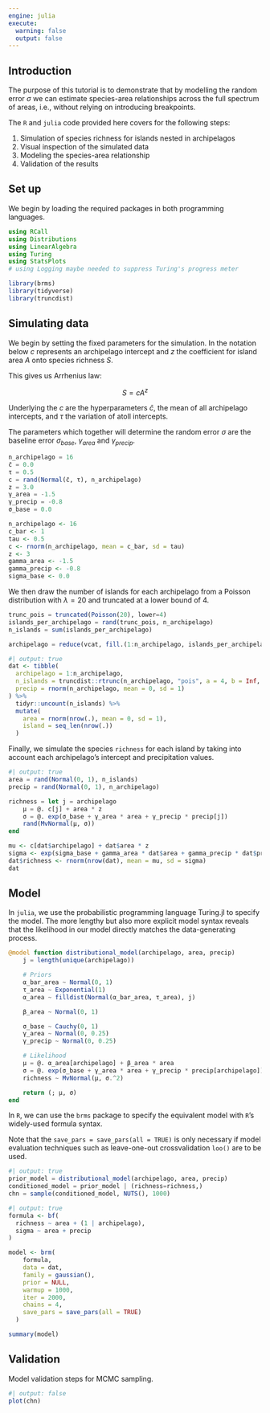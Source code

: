 ```yaml
---
engine: julia
execute:
  warning: false
  output: false
---
```


## Introduction

The purpose of this tutorial is to demonstrate that by modelling the random error $\sigma$ we can estimate species-area relationships across the full spectrum of areas, i.e., without relying on introducing breakpoints.

The `R` and `julia` code provided here covers for the following steps:

1. Simulation of species richness for islands nested in archipelagos
2. Visual inspection of the simulated data
3. Modeling the species-area relationship
4. Validation of the results

## Set up

We begin by loading the required packages in both programming languages.

```julia
using RCall
using Distributions
using LinearAlgebra
using Turing
using StatsPlots
# using Logging maybe needed to suppress Turing's progress meter
```

```r
library(brms)
library(tidyverse)
library(truncdist)
```

## Simulating data

We begin by setting the fixed parameters for the simulation.
In the notation below $c$ represents an archipelago intercept and $z$ the coefficient for island area $A$ onto species richness $S$.

This gives us Arrhenius law:

$$
S = c A^z
$$

Underlying the $c$ are the hyperparameters $\bar{c}$, the mean of all archipelago intercepts, and $\tau$ the variation of atoll intercepts.

The parameters which together will determine the random error $\sigma$ are the baseline error $\sigma_{base}$, $\gamma_{area}$ and $\gamma_{precip}$.

```julia
n_archipelago = 16
c̄ = 0.0
τ = 0.5
c = rand(Normal(c̄, τ), n_archipelago)
z = 3.0
γ_area = -1.5
γ_precip = -0.8
σ_base = 0.0
```

```r
n_archipelago <- 16
c_bar <- 1
tau <- 0.5
c <- rnorm(n_archipelago, mean = c_bar, sd = tau)
z <- 3
gamma_area <- -1.5
gamma_precip <- -0.8
sigma_base <- 0.0
```

We then draw the number of islands for each archipelago from a Poisson distribution with $\lambda = 20$ and truncated at a lower bound of $4$. <!-- truncation is probably redundant given the distribution of Poisson(20) -->

```julia
trunc_pois = truncated(Poisson(20), lower=4)
islands_per_archipelago = rand(trunc_pois, n_archipelago)
n_islands = sum(islands_per_archipelago)

archipelago = reduce(vcat, fill.(1:n_archipelago, islands_per_archipelago))
```

```r
#| output: true
dat <- tibble(
  archipelago = 1:n_archipelago,
  n_islands = truncdist::rtrunc(n_archipelago, "pois", a = 4, b = Inf, lambda = 20),
  precip = rnorm(n_archipelago, mean = 0, sd = 1)
) %>%
  tidyr::uncount(n_islands) %>%
  mutate(
    area = rnorm(nrow(.), mean = 0, sd = 1),
    island = seq_len(nrow(.))
  )
```

Finally, we simulate the species `richness` for each island by taking into account each archipelago's intercept and precipitation values.

```julia
#| output: true
area = rand(Normal(0, 1), n_islands)
precip = rand(Normal(0, 1), n_archipelago)

richness = let j = archipelago
	μ = @. c[j] + area * z
	σ = @. exp(σ_base + γ_area * area + γ_precip * precip[j])
	rand(MvNormal(μ, σ))
end
```

```r
mu <- c[dat$archipelago] + dat$area * z
sigma <- exp(sigma_base + gamma_area * dat$area + gamma_precip * dat$precip)
dat$richness <- rnorm(nrow(dat), mean = mu, sd = sigma)
dat
```

## Model

In `julia`, we use the probabilistic programming language Turing.jl to specify the model.
The more lengthy but also more explicit model syntax reveals that the likelihood in our model directly matches the data-generating process.

```julia
@model function distributional_model(archipelago, area, precip)
	j = length(unique(archipelago))

	# Priors
	α_bar_area ~ Normal(0, 1)
	τ_area ~ Exponential(1)
	α_area ~ filldist(Normal(α_bar_area, τ_area), j)

	β_area ~ Normal(0, 1)

	σ_base ~ Cauchy(0, 1)
	γ_area ~ Normal(0, 0.25)
	γ_precip ~ Normal(0, 0.25)

	# Likelihood
	μ = @. α_area[archipelago] + β_area * area
	σ = @. exp(σ_base + γ_area * area + γ_precip * precip[archipelago])
	richness ~ MvNormal(μ, σ.^2)

	return (; μ, σ)
end
```

In `R`, we can use the `brms` package to specify the equivalent model with `R`'s widely-used formula syntax.

Note that the `save_pars = save_pars(all = TRUE)` is only necessary if model evaluation techniques such as leave-one-out crossvalidation `loo()` are to be used.

```julia
#| output: true
prior_model = distributional_model(archipelago, area, precip)
conditioned_model = prior_model | (richness=richness,)
chn = sample(conditioned_model, NUTS(), 1000)
```

```r
#| output: true
formula <- bf(
  richness ~ area + (1 | archipelago),
  sigma ~ area + precip
)

model <- brm(
	formula, 
	data = dat,
	family = gaussian(),
	prior = NULL,
    warmup = 1000,
	iter = 2000,
	chains = 4,
	save_pars = save_pars(all = TRUE)
  )

summary(model)
```

## Validation

Model validation steps for MCMC sampling.

```julia
#| output: false
plot(chn)
```
